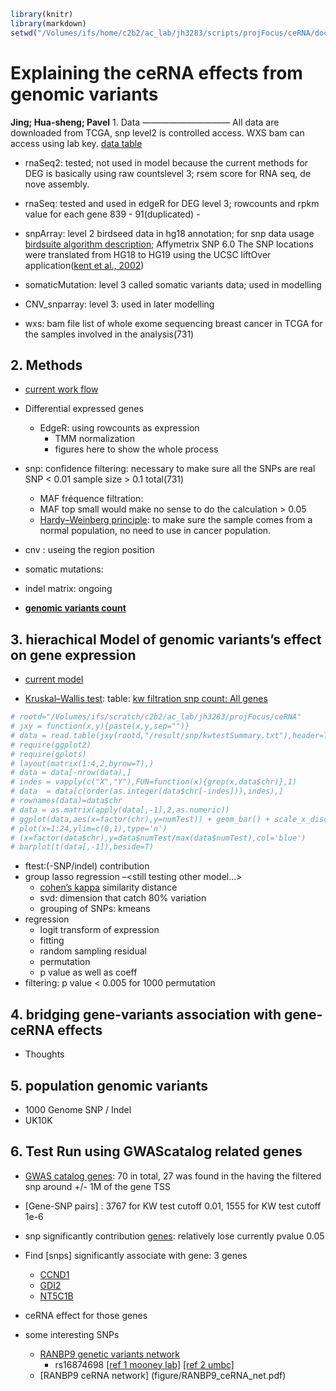 ```r
library(knitr)
library(markdown)
setwd("/Volumes/ifs/home/c2b2/ac_lab/jh3283/scripts/projFocus/ceRNA/doc/")
```
Explaining the ceRNA effects from genomic variants
=============================================
**Jing; Hua-sheng; Pavel**
1. Data
------------------------------
All data are downloaded from TCGA, snp level2 is controlled access. WXS bam can access using lab key. [data table](figure/data_v1.png) 

- rnaSeq2:  tested; not used in model because the current methods for DEG is basically  using raw countslevel 3; rsem score for RNA seq, de nove assembly. 
 
- rnaSeq:  tested and used in edgeR for DEG
  level 3; rowcounts and rpkm value for each gene 839 - 91(duplicated)  - 
  
- snpArray:  level 2 birdseed data in hg18 annotation; for snp data usage
   [birdsuite algorithm description][bs]; Affymetrix SNP 6.0
   The SNP locations were translated from HG18 to HG19 using the UCSC liftOver application([kent et al., 2002](liftOver))
  
- somaticMutation:  level 3 called somatic variants data; used in modelling

- CNV_snparray:  level 3:  used in later modelling

- wxs:  bam file list of whole exome sequencing breast cancer in TCGA for the samples involved in the analysis(731) 


2. Methods
---------------------------------

- [current work flow](figure/workflow.png)
- Differential expressed genes
   - EdgeR: using rowcounts as expression
      - TMM normalization
      - figures here to show the whole process  
      
- snp: confidence filtering: necessary to make sure all the SNPs are real SNP < 0.01 sample size > 0.1  total(731)
  - MAF fréquence filtration: 
  - MAF top small would make no sense to do the calculation  > 0.05 
  - [Hardy–Weinberg principle][hwe]: to make sure the sample comes from a normal population, no need to use in cancer population.
  
- cnv : useing the region position 

- somatic mutations: 

- indel matrix: ongoing

- **[genomic variants count](data_summary.txt)**

3. hierachical Model of genomic variants's effect on gene expression 
-------------------------------------------------------
- [current model](figure/model.png)

- [Kruskal–Wallis test][kw]:  table: [kw filtration snp count: All genes](reportData_1.xlsx)
```r
# rootd="/Volumes/ifs/scratch/c2b2/ac_lab/jh3283/projFocus/ceRNA"
# jxy = function(x,y){paste(x,y,sep="")}
# data = read.table(jxy(rootd,"/result/snp/kwtestSummary.txt"),header=T,sep="\t",stringsAsFactors=F)
# require(ggplot2)
# require(gplots)
# layout(matrix(1:4,2,byrow=T),)
# data = data[-nrow(data),]
# indes = vapply(c("X","Y"),FUN=function(x){grep(x,data$chr)},1)
# data  = data[c(order(as.integer(data$chr[-indes])),indes),]
# rownames(data)=data$chr
# data = as.matrix(apply(data[,-1],2,as.numeric))
# ggplot(data,aes(x=factor(chr),y=numTest)) + geom_bar() + scale_x_discrete(limits=c(1:22,'X','Y')) + xlab(label="Chrom")+ylab(label="number of gene-snp pairs")
# plot(x=1:24,ylim=c(0,1),type='n')
# (x=factor(data$chr),y=data$numTest/max(data$numTest),col='blue')
# barplot(t(data[,-1]),beside=T)
```
           
- ftest:(-SNP/indel) contribution
- group lasso regression --<still testing other model...>
  - [cohen's kappa][ck] similarity distance 
  - svd: dimension that catch 80% variation 
  - grouping of SNPs: kmeans
- regression
  - logit transform of expression 
  - fitting 
  - random sampling residual 
  - permutation 
  - p value as well as coeff
- filtering:  p value < 0.005 for 1000 permutation

4. bridging gene-variants association with gene-ceRNA effects
---------------------------------------------
- Thoughts

5. population genomic variants
------------------------------------------------
- 1000 Genome SNP / Indel
- UK10K 

6. Test Run using GWAScatalog related genes
----------------------------------------
- [GWAS catalog genes](GWAS_catalog_brca_allGeneName.txt): 70 in total, 27 was found in the having the filtered snp around +/- 1M of the gene TSS

- [Gene-SNP pairs] : 3767 for KW test cutoff 0.01, 1555 for KW test cutoff 1e-6

- snp significantly contribution [genes](fTest_pval_all__snp_cnv_som.txt.sig): relatively lose currently pvalue 0.05
  
- Find [snps] significantly associate with gene: 3 genes
  - [CCND1](grplasso_coeff_grplasso_CCND1.txt)
  - [GDI2](grplasso_coeff_grplasso_GDI2.txt)
  - [NT5C1B](grplasso_coeff_grplasso_NT5C1B.txt)
- ceRNA effect for those genes

- some interesting SNPs
  - [RANBP9 genetic variants network](figure/RANBP9_geneticVars_net.pdf) 
      - rs16874698 [[ref 1 mooney lab]](http://mutdb.org/cgi-bin/mutdb.pl?id=CD83&geneid=9308)       [[ref 2 umbc]](http://bioinf.umbc.edu/dmdm/mut_on_prot.php?id=232223&range=174.25_184.5)
  - [RANBP9 ceRNA network] (figure/RANBP9_ceRNA_net.pdf)
    
[ck]: http://en.wikipedia.org/wiki/Cohen's_kappa
[kw]: http://en.wikipedia.org/wiki/Kruskal%E2%80%93Wallis_one-way_analysis_of_variance
[hwe]:http://en.wikipedia.org/wiki/HWE
[bs]: http://www.broadinstitute.org/science/programs/medical-and-population-genetics/birdsuite/birdsuite-analysis#birdsuite_snps
[lifeOver]: http://genome.cshlp.org/cgi/pmidlookup?view=long&pmid=12045153
